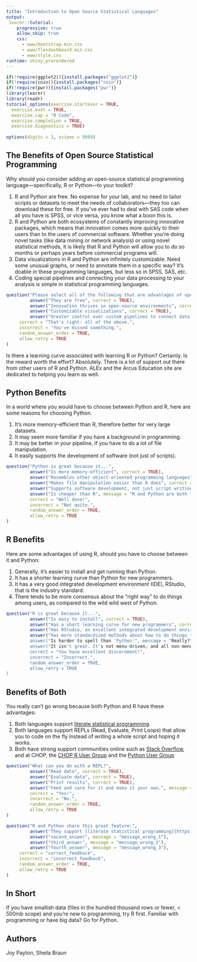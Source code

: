 ```yaml
---
title: "Introduction to Open Source Statistical Languages"
output: 
 learnr::tutorial:
    progressive: true
    allow_skip: true
    css:
      - www/bootstrap.min.css
      - www/flexdashboard.min.css
      - www/style.css
runtime: shiny_prerendered
---
```


```r
if(!require(ggplot2)){install.packages("ggplot2")}
if(!require(coin)){install.packages("coin")}
if(!require(pwr)){install.packages("pwr")}
library(learnr)
library(readr)
tutorial_options(exercise.startover = TRUE,
  exercise.eval = TRUE, 
  exercise.cap = "R Code",
  exercise.completion = TRUE,
  exercise.diagnostics = TRUE)
  
options(digits = 3, scipen = 9999)
```


## The Benefits of Open Source Statistical Programming

Why should you consider adding an open-source statistical programming language---specifically, R or Python---to your toolkit?

1. R and Python are free. No expense for your lab, and no need to tailor scripts or datasets to meet the needs of collaborators---they too can download these for free. If you’ve ever had to deal with SAS code when all you have is SPSS, or vice versa, you know what a boon this is.    
1. R and Python are both ecosystems of constantly improving innovative packages, which means that innovation comes more quickly to their users than to the users of commercial software. Whether you’re doing novel tasks (like data mining or network analysis) or using novel statistical methods, it is likely that R and Python will allow you to do so months or perhaps years before commercial programs will.    
1. Data visualizations in R and Python are infinitely customizable. Need some unusual graphs, or need to annotate them in a specific way? It’s doable in these programming languages, but less so in SPSS, SAS, etc.    
1. Coding special pipelines and connecting your data processing to your analysis is simple in statistical programming languages.

```r
question("Please select all of the following that are advantages of open source programming",
         answer("They are free", correct = TRUE),
         answer("Innovation thrives in open-source environments", correct = TRUE),
         answer("Customizable visualizations", correct = TRUE),
         answer("Greater control over custom pipelines to connect data processing to analysis", correct = TRUE),
     correct = "That's right: all of the above.",
     incorrect = "You've missed something.",
     random_answer_order = TRUE,
     allow_retry = TRUE
)
```

Is there a learning curve associated with learning R or Python? Certainly. Is the reward worth the effort? Absolutely. There is a lot of support out there from other users of R and Python. ALEx and the Arcus Education site are dedicated to helping you learn as well.

## Python Benefits

In a world where you would have to choose between Python and R, here are some reasons for choosing Python. 

1. It's more memory-efficient than R, therefore better for very large datasets.     
1. It may seem more familiar if you have a background in programming.     
1. It may be better in your pipeline, if you have to do a lot of file manipulation.     
1. It easily supports the development of software (not just of scripts).     

```r
question("Python is great because it...",
         answer("Is more memory-efficient", correct = TRUE),
         answer("Resembles other object-oriented programming languages", correct = TRUE),
         answer("Makes file manipulation easier than R does", correct = TRUE),
         answer("Supports software development, not just script writing", correct = TRUE),
         answer("Is cheaper than R", message = "R and Python are both free."),
         correct = "Well done!",
         incorrect = "Not quite.",
         random_answer_order = TRUE,
         allow_retry = TRUE
)
```


## R Benefits

Here are some advantages of using R, should you have to choose between it and Python:

1. Generally, it's easier to install and get running than Python.     
1. It has a shorter learning curve than Python for new programmers.     
1. It has a very good integrated development environment (IDE), RStudio, that is the industry standard.     
1. There tends to be more consensus about the “right way” to do things among users, as compared to the wild wild west of Python.     

```r
question("R is great because it...",
         answer("Is easy to install", correct = TRUE),
         answer("Has a short learning curve for new programmers", correct = TRUE),
         answer("Has RStudio, an excellent integrated development environment (IDE)", correct = TRUE),
         answer("Has more standardized methods about how to do things than does the wild wild west that is Python, correct = TRUE),
         answer("Is harder to spell than 'Python'", message = "Really?"),
         answer("It isn't great. It's not menu-driven, and all non-menu-driven coding languages are bad.", message = "They aren't _all_ bad. Try starting from the beginning with our [Basic Building Blocks](../swirl-basic-building-blocks/) lesson"),
         correct = "You have excellent discernment!",
         incorrect = "Incorrect.",
         random_answer_order = TRUE,
         allow_retry = TRUE
)
```

## Benefits of Both

You really can't go wrong because both Python and R have these advantages:

1. Both languages support [literate statistical programming](https://education.arcus.chop.edu/literate-statistical-programming/).    
1. Both languages support REPLs (Read, Evaluate, Print Loops) that allow you to code on the fly instead of writing a whole script and hoping it works.    
1. Both have strong support communities online such as [Stack Overflow](https://stackoverflow.com), and at CHOP, the [CHOP R User Group](https://dbhi.chop.edu/application-development-events/1048-join-the-r-user-group.html) and the [Python User Group](mailto:wilkinsonz@email.chop.edu)

```r
question("What can you do with a REPL?",
         answer("Read data", correct = TRUE),
         answer("Evaluate data", correct = TRUE),
         answer("Print results", correct = TRUE),
         answer("Feed and care for it and make it your own.", message = "That would be a pet rock."),
         correct = "Yes!",
         incorrect = "No.",
         random_answer_order = TRUE,
         allow_retry = TRUE
)
```

```r
question("R and Python share this great feature:",
         answer("They support [literate statistical programming](https://education.arcus.chop.edu/literate-statistical-programming/)", correct = TRUE),
         answer("second_answer", message = "message_wrong_1"),
         answer("third_answer", message = "message_wrong_2"),
         answer("fourth_answer", message = "message_wrong_3"),
     correct = "correct_feedback",
     incorrect = "incorrect_feedback",
     random_answer_order = TRUE,
     allow_retry = TRUE
)
```

## In Short

If you have smallish data (files in the hundred thousand rows or fewer, < 500mb scope) and you’re new to programming, try R first. Familiar with programming or have big data? Go for Python.






## Authors

Joy Payton, Sheila Braun

